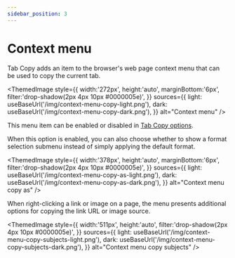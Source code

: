 ```yaml
---
sidebar_position: 3
---
```



# Context menu

Tab Copy adds an item to the browser's web page context menu that can be used to copy the current tab.

<ThemedImage
  style={{
    width:'272px',
    height:'auto',
    marginBottom:'6px',
    filter:'drop-shadow(2px 4px 10px #0000005e)',
  }}
  sources={{
    light: useBaseUrl('/img/context-menu-copy-light.png'),
    dark: useBaseUrl('/img/context-menu-copy-dark.png'),
  }}
  alt="Context menu"
/>

This menu item can be enabled or disabled in [Tab Copy options](./options#show-context-menu).

When this option is enabled, you can also choose whether to show a format selection submenu instead of simply applying the default format.

<ThemedImage
  style={{
    width:'378px',
    height:'auto',
    marginBottom:'6px',
    filter:'drop-shadow(2px 4px 10px #0000005e)',
  }}
  sources={{
    light: useBaseUrl('/img/context-menu-copy-as-light.png'),
    dark: useBaseUrl('/img/context-menu-copy-as-dark.png'),
  }}
  alt="Context menu copy as"
/>

When right-clicking a link or image on a page, the menu presents additional options for copying the link URL or image source.

<ThemedImage
  style={{
    width:'511px',
    height:'auto',
    filter:'drop-shadow(2px 4px 10px #0000005e)',
  }}
  sources={{
    light: useBaseUrl('/img/context-menu-copy-subjects-light.png'),
    dark: useBaseUrl('/img/context-menu-copy-subjects-dark.png'),
  }}
  alt="Context menu copy subjects"
/>